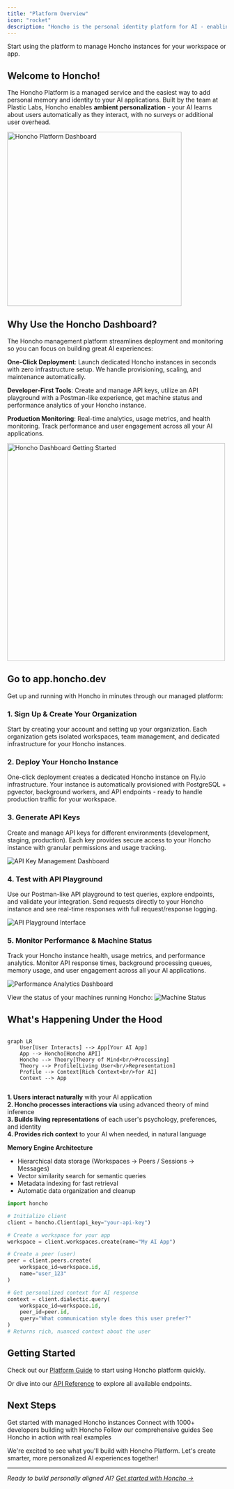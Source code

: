 ```yaml
---
title: "Platform Overview"
icon: "rocket"
description: "Honcho is the personal identity platform for AI - enabling truly personalized, contextually aware agents and applications."
---
```



<Card title="Sign up to start using Honcho!" icon="rocket" href="https://app.honcho.dev">
    Start using the platform to manage Honcho instances for your workspace or app.
  </Card>

## Welcome to Honcho!

The Honcho Platform is a managed service and the easiest way to add personal memory and identity to your AI applications. Built by the team at Plastic Labs, Honcho enables **ambient personalization** - your AI learns about users automatically as they interact, with no surveys or additional user overhead.

<img src="/images/app-screenshots/welcome-to-honcho.png" alt="Honcho Platform Dashboard" width="400" />

## Why Use the Honcho Dashboard?

The Honcho management platform streamlines deployment and monitoring so you can focus on building great AI experiences:

**One-Click Deployment**: Launch dedicated Honcho instances in seconds with zero infrastructure setup. We handle provisioning, scaling, and maintenance automatically.

**Developer-First Tools**: Create and manage API keys, utilize an API playground with a Postman-like experience, get machine status and performance analytics of your Honcho instance.

**Production Monitoring**: Real-time analytics, usage metrics, and health monitoring. Track performance and user engagement across all your AI applications.

<img src="/images/app-screenshots/get-started copy.png" alt="Honcho Dashboard Getting Started" width="500" />

## Go to app.honcho.dev

Get up and running with Honcho in minutes through our managed platform:

### **1. Sign Up & Create Your Organization**
Start by creating your account and setting up your organization. Each organization gets isolated workspaces, team management, and dedicated infrastructure for your Honcho instances.

### **2. Deploy Your Honcho Instance**
One-click deployment creates a dedicated Honcho instance on Fly.io infrastructure. Your instance is automatically provisioned with PostgreSQL + pgvector, background workers, and API endpoints - ready to handle production traffic for your workspace.

### **3. Generate API Keys** 
Create and manage API keys for different environments (development, staging, production). Each key provides secure access to your Honcho instance with granular permissions and usage tracking.

<img src="/images/app-screenshots/api-keys.png" alt="API Key Management Dashboard" />

### **4. Test with API Playground**
Use our Postman-like API playground to test queries, explore endpoints, and validate your integration. Send requests directly to your Honcho instance and see real-time responses with full request/response logging.

<img src="/images/app-screenshots/api-playground.png" alt="API Playground Interface" />

### **5. Monitor Performance & Machine Status**
Track your Honcho instance health, usage metrics, and performance analytics. Monitor API response times, background processing queues, memory usage, and user engagement across all your AI applications.

<img src="/images/app-screenshots/performance-analytics.png" alt="Performance Analytics Dashboard" />

View the status of your machines running Honcho:
<img src="/images/app-screenshots/machine-status.png" alt="Machine Status" />

## What's Happening Under the Hood

```mermaid

graph LR
    User[User Interacts] --> App[Your AI App]
    App --> Honcho[Honcho API]
    Honcho --> Theory[Theory of Mind<br/>Processing]
    Theory --> Profile[Living User<br/>Representation]
    Profile --> Context[Rich Context<br/>for AI]
    Context --> App


```

**1. Users interact naturally** with your AI application  
**2. Honcho processes interactions via** using advanced theory of mind inference  
**3. Builds living representations** of each user's psychology, preferences, and identity  
**4. Provides rich context** to your AI when needed, in natural language


**Memory Engine Architecture**
- Hierarchical data storage (Workspaces → Peers / Sessions → Messages)
- Vector similarity search for semantic queries
- Metadata indexing for fast retrieval
- Automatic data organization and cleanup


```python
import honcho

# Initialize client
client = honcho.Client(api_key="your-api-key")

# Create a workspace for your app
workspace = client.workspaces.create(name="My AI App")

# Create a peer (user)
peer = client.peers.create(
    workspace_id=workspace.id,
    name="user_123"
)

# Get personalized context for AI response
context = client.dialectic.query(
    workspace_id=workspace.id,
    peer_id=peer.id,
    query="What communication style does this user prefer?"
)
# Returns rich, nuanced context about the user
```

## Getting Started

Check out our [Platform Guide](/v2/documentation/platform/guided-tutorial) to start using Honcho platform quickly.

Or dive into our [API Reference](/v2/api-reference) to explore all available endpoints.

## Next Steps

<CardGroup cols={2}>
  <Card title="Sign up to Honcho Platform" icon="rocket" href="https://app.honcho.dev">
    Get started with managed Honcho instances
  </Card>
  <Card title="Join our Discord" icon="discord" href="http://discord.gg/plasticlabs">
    Connect with 1000+ developers building with Honcho
  </Card>
  <Card title="Read the Docs" icon="book" href="/v2/documentation/introduction/quickstart">
    Follow our comprehensive guides
  </Card>
  <Card title="Explore Examples" icon="code" href="/v2/guides">
    See Honcho in action with real examples
  </Card>
</CardGroup>

We're excited to see what you'll build with Honcho Platform. Let's create smarter, more personalized AI experiences together!

---

*Ready to build personally aligned AI? [Get started with Honcho →](https://app.honcho.dev)*

